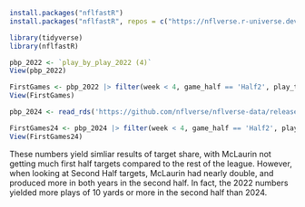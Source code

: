 ```r
install.packages("nflfastR")
install.packages("nflfastR", repos = c("https://nflverse.r-universe.dev", getOption("repos")))
```
```r
library(tidyverse)
library(nflfastR)

```

```r
pbp_2022 <- `play_by_play_2022 (4)`
View(pbp_2022)
```

```r
FirstGames <- pbp_2022 |> filter(week < 4, game_half == 'Half2', play_type == 'pass', posteam == 'WAS',  receiver == 'T.McLaurin')
View(FirstGames)
```

```r
pbp_2024 <- read_rds('https://github.com/nflverse/nflverse-data/releases/download/pbp/play_by_play_2024.rds')
```
```r
FirstGames24 <- pbp_2024 |> filter(week < 4, game_half == 'Half2', play_type == 'pass', posteam == 'WAS',  receiver == 'T.McLaurin')
View(FirstGames24)
```
These numbers yield simliar results of target share, with McLaurin not getting much first half targets compared to the rest of the league. However, when looking at Second Half targets, McLaurin had nearly double, and produced more in both years in the second half. In fact, the 2022 numbers yielded more plays of 10 yards or more in the second half than 2024. 